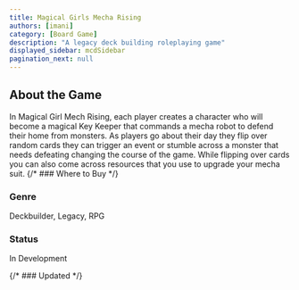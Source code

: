 ```yaml
---
title: Magical Girls Mecha Rising
authors: [imani]
category: [Board Game]
description: "A legacy deck building roleplaying game"
displayed_sidebar: mcdSidebar
pagination_next: null
---
```


## About the Game
In Magical Girl Mech Rising, each player creates a character who will become a magical Key Keeper that commands a mecha robot to defend their home from monsters. As players go about their day they flip over random cards they can trigger an event or stumble across a monster that needs defeating changing the course of the game. While flipping over cards you can also come across resources that you use to upgrade your mecha suit.
{/* ### Where to Buy */}
### Genre
Deckbuilder, Legacy, RPG
### Status
In Development

{/* ### Updated */}